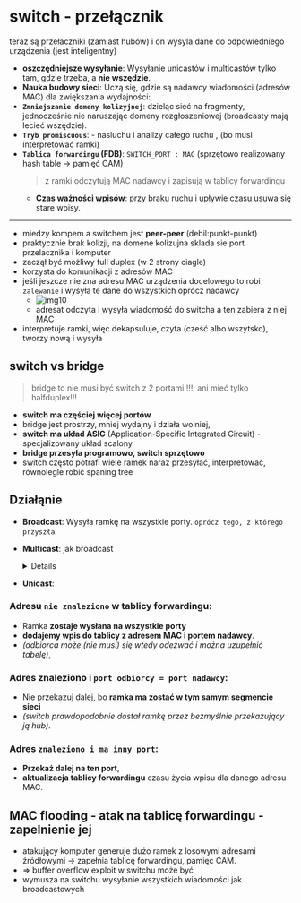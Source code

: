 # switch - przełącznik

teraz są przełaczniki (zamiast hubów) i on wysyla dane do odpowiedniego urządzenia (jest inteligentny)

- **oszczędniejsze wysyłanie**: Wysyłanie unicastów i multicastów tylko tam, gdzie trzeba, a **nie wszędzie**.
- **Nauka budowy sieci**: Uczą się, gdzie są nadawcy wiadomości (adresów MAC) dla zwiększania wydajności:
- **`Zmniejszanie domeny kolizyjnej`**: dzieląc sieć na fragmenty, jednocześnie nie naruszając domeny rozgłoszeniowej (broadcasty mają lecieć wszędzie).
- **`Tryb promiscuous`**: - nasluchu i analizy całego ruchu , (bo musi interpretować ramki)
- **`Tablica forwardingu` (FDB)**: `SWITCH_PORT : MAC` (sprzętowo realizowany hash table -> pamięć CAM)
  > z ramki odczytują MAC nadawcy i zapisują w tablicy forwardingu
  - **Czas ważności wpisów**: przy braku ruchu i upływie czasu usuwa się stare wpisy.

---

- miedzy kompem a switchem jest **peer-peer** (debil:punkt-punkt)
- praktycznie brak kolizji, na domene kolizujna sklada sie port przelacznika i komputer
- zaczął być możliwy full duplex (w 2 strony ciagle)
- korzysta do komunikacji z adresów MAC
- jeśli jeszcze nie zna adresu MAC urządzenia docelowego to robi `zalewanie` i wysyła te dane do wszystkich oprócz nadawcy
  - ![img10](/lab2/img/img10.webp)
  - adresat odczyta i wysyła wiadomość do switcha a ten zabiera z niej MAC
- interpretuje ramki, więc dekapsuluje, czyta (cześć albo wszytsko), tworzy nową i wysyła

## switch vs bridge

> bridge to nie musi być switch z 2 portami !!!, ani mieć tylko halfduplex!!!

- **switch ma częściej więcej portów**
- bridge jest prostrzy, mniej wydajny i działa wolniej,
- **switch ma układ ASIC** (Application-Specific Integrated Circuit) - specjalizowany układ scalony
- **bridge przesyła programowo, switch sprzętowo**
- switch często potrafi wiele ramek naraz przesyłać, interpretować, równolegle robić spaning tree

## Działąnie


- **Broadcast**: Wysyła ramkę na wszystkie porty. `oprócz tego, z którego przyszła`.
- **Multicast**: jak broadcast

  <Details summary='zaawansowane switche'>

  Podłączone hosty wysyłają najpierw komunikat protokołu IGMP o chęci dołączenia do transmisji, zapisują kto i na którym porcie jest zainteresowany grupą i przekazują multicasty tylko do odpowiednich hostów.

  </Details>

- **Unicast**:

### **Adresu `nie znaleziono` w tablicy forwardingu**:

- Ramka **zostaje wysłana na wszystkie porty**
- **dodajemy wpis do tablicy z adresem MAC i portem nadawcy**.
- _(odbiorca może (nie musi) się wtedy odezwać i można uzupełnić tabelę)_,

### **Adres znaleziono i `port odbiorcy = port nadawcy`**:

- Nie przekazuj dalej, bo **ramka ma zostać w tym samym segmencie sieci**
- _(switch prawdopodobnie dostał ramkę przez bezmyślnie przekazujący ją hub)_.

### **Adres `znaleziono i ma inny port`**:

- **Przekaż dalej na ten port**,
- **aktualizacja tablicy forwardingu** czasu życia wpisu dla danego adresu MAC.

## MAC flooding - atak na tablicę forwardingu - zapelnienie jej

- atakujący komputer generuje dużo ramek z losowymi adresami źródłowymi -> zapełnia tablicę forwardingu, pamięc CAM.
- => buffer overflow exploit w switchu może być
- wymusza na switchu wysyłanie wszystkich wiadomości jak broadcastowych
